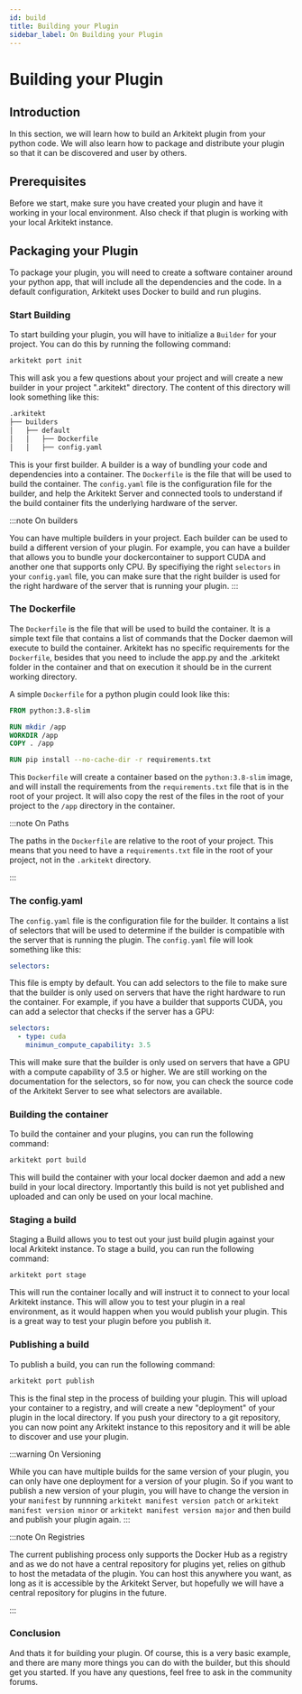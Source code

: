 ```yaml
---
id: build
title: Building your Plugin
sidebar_label: On Building your Plugin
---
```



# Building your Plugin

## Introduction

In this section, we will learn how to build an Arkitekt plugin from your python code. 
We will also learn how to package and distribute your plugin so that it can be discovered and
user by others.

## Prerequisites

Before we start, make sure you have created your plugin and have it working in your local environment.
Also check if that plugin is working with your local Arkitekt instance.

## Packaging your Plugin

To package your plugin, you will need to create a software container around your python app, that will include
all the dependencies and the code. In a default configuration, Arkitekt uses Docker to build and run plugins.

### Start Building

To start building your plugin, you will have to initialize a `Builder` for your project. You can do this by running the following command:

```bash
arkitekt port init
```

This will ask you a few questions about your project and will create a new builder in your project ".arkitekt" directory. The content of
this directory will look something like this:

```bash
.arkitekt
├── builders
│   ├── default
│   │   ├── Dockerfile
│   │   ├── config.yaml
```

This is your first builder. A builder is a way of bundling your code and dependencies into a container. The `Dockerfile` is the file that
will be used to build the container. The `config.yaml` file is the configuration file for the builder, and help the Arkitekt Server and
connected tools to understand if the build container fits the underlying hardware of the server.

:::note On builders

You can have multiple builders in your project. Each builder can be used to build a different version of your plugin.
For example, you can have a builder that allows you to bundle your dockercontainer to support CUDA and another one that
supports only CPU. By specifiying the right `selectors` in your `config.yaml` file, you can make sure that the right builder
is used for the right hardware of the server that is running your plugin.
:::

### The Dockerfile

The `Dockerfile` is the file that will be used to build the container. It is a simple text file that contains a list of commands that
the Docker daemon will execute to build the container. Arkitekt has no specific requirements for the `Dockerfile`, besides that you need
to include the app.py and the .arkitekt folder in the container and that on execution it should be in the current working directory.

A simple `Dockerfile` for a python plugin could look like this:

```Dockerfile
FROM python:3.8-slim

RUN mkdir /app
WORKDIR /app
COPY . /app

RUN pip install --no-cache-dir -r requirements.txt

````

This `Dockerfile` will create a container based on the `python:3.8-slim` image, and will install the requirements from the `requirements.txt` file
that is in the root of your project. It will also copy the rest of the files in the root of your project to the `/app` directory in the container.

:::note On Paths

The paths in the `Dockerfile` are relative to the root of your project. This means that you need to have a `requirements.txt` file in the root of your project,
not in the `.arkitekt` directory.

:::

### The config.yaml

The `config.yaml` file is the configuration file for the builder. It contains a list of selectors that will be used to determine if the builder
is compatible with the server that is running the plugin. The `config.yaml` file will look something like this:

```yaml
selectors:
```

This file is empty by default. You can add selectors to the file to make sure that the builder is only used on servers that have the right hardware
to run the container. For example, if you have a builder that supports CUDA, you can add a selector that checks if the server has a GPU:

```yaml
selectors:
  - type: cuda 
    minimun_compute_capability: 3.5
```

This will make sure that the builder is only used on servers that have a GPU with a compute capability of 3.5 or higher.
We are still working on the documentation for the selectors, so for now, you can check the source code of the Arkitekt Server to see what selectors are available.

### Building the container

To build the container and your plugins, you can run the following command:

```bash
arkitekt port build
```

This will build the container with your local docker daemon and add a new build in your local directory.
Importantly this build is not yet published and uploaded and can only be used on your local machine.

### Staging a build

Staging a Build allows you to test out your just build plugin against your local Arkitekt instance. To stage a build, you can run the following command:

```bash
arkitekt port stage
```

This will run the container locally and will instruct it to connect to your local Arkitekt instance. 
This will allow you to test your plugin in a real environment, as it would happen when you would publish your plugin.
This is a great way to test your plugin before you publish it.

### Publishing a build

To publish a build, you can run the following command:

```bash
arkitekt port publish
```

This is the final step in the process of building your plugin. This will upload your container to a registry, and will create
a new "deployment" of your plugin in the local directory. If you push your directory to a git repository, you can now point any
Arkitekt instance to this repository and it will be able to discover and use your plugin.

:::warning On Versioning

While you can have multiple builds for the same version of your plugin, you can only have one deployment for a version of your plugin.
So if you want to publish a new version of your plugin, you will have to change the version in your `manifest` by runnning
`arkitekt manifest version patch` or `arkitekt manifest version minor` or `arkitekt manifest version major` and then build and publish your plugin again.
:::

:::note On Registries

The current publishing process only supports the Docker Hub as a registry and as we do not have a central repository for plugins yet, relies on
github to host the metadata of the plugin. You can host this anywhere you want, as long as it is accessible by the Arkitekt Server, but hopefully
we will have a central repository for plugins in the future.

:::

### Conclusion

And thats it for building your plugin. Of course, this is a very basic example, and there are many more things you can do with the builder, but this should
get you started. If you have any questions, feel free to ask in the community forums.